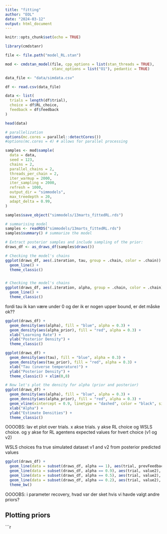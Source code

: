 ```yaml
---
title: "fitting"
author: "EOL"
date: "2024-03-12"
output: html_document
---
```


```r
knitr::opts_chunk$set(echo = TRUE)
```

```r
library(cmdstanr)
```

```r
file <- file.path("model_RL.stan")
```

```r
mod <- cmdstan_model(file, cpp_options = list(stan_threads = TRUE),
                     stanc_options = list("O1"), pedantic = TRUE)
```

```r
data_file <- "data/simdata.csv"
```

```r
df <- read.csv(data_file)
```

```r
data <- list(
  trials = length(df$trial), 
  choice = df$RL_choice, 
  feedback = df$feedback
)
```

```r
head(data)
```

```r
# parallelization
options(mc.cores = parallel::detectCores())
#options(mc.cores = 4) # allows for parallel processing

samples <- mod$sample(
  data = data,
  seed = 123,
  chains = 2,
  parallel_chains = 2,
  threads_per_chain = 2,
  iter_warmup = 2000,
  iter_sampling = 2000,
  refresh = 1000,
  output_dir = "simmodels",
  max_treedepth = 20,
  adapt_delta = 0.99,
)
```

```r
samples$save_object("simmodels/13marts_fittedRL.rds")
```

```r
# summarising model 
samples <- readRDS("simmodels/13marts_fittedRL.rds")
samples$summary() # summarize the model
```
```r
# Extract posterior samples and include sampling of the prior:
draws_df <- as_draws_df(samples$draws())

# Checking the model's chains
ggplot(draws_df, aes(.iteration, tau, group = .chain, color = .chain)) +
  geom_line() +
  theme_classic()


# Checking the model's chains
ggplot(draws_df, aes(.iteration, alpha, group = .chain, color = .chain)) +
  geom_line() +
  theme_classic()
```

fordi tau ik kan være under 0 og der ik er nogen upper bound, er det måske ok?? 



```r
ggplot(draws_df) +
  geom_density(aes(alpha), fill = "blue", alpha = 0.3) +
  geom_density(aes(alpha_prior), fill = "red", alpha = 0.3) +
  xlab("Learning Rate") +
  ylab("Posterior Density") +
  theme_classic()
```

```r
ggplot(draws_df) +
  geom_density(aes(tau), fill = "blue", alpha = 0.3) +
  geom_density(aes(tau_prior), fill = "red", alpha = 0.3) +
  xlab("Tau (inverse temperature)") +
  ylab("Posterior Density") +
  theme_classic() + xlim(0,8)
```


```r
# Now let's plot the density for alpha (prior and posterior)
ggplot(draws_df) +
  geom_density(aes(alpha), fill = "blue", alpha = 0.3) +
  geom_density(aes(alpha_prior), fill = "red", alpha = 0.3) +
  geom_vline(xintercept = 0.9, linetype = "dashed", color = "black", size = 1.5) +
  xlab("Alpha") +
  ylab("Estimate Densities") +
  theme_classic()
```

OOOOBS: lav et plot over trials. x akse trials. y akse RL choice og WSLS choice. og y akse for RL agentens expected values for hvert choice (v1 og v2)

WSLS choices fra true simulated dataset
v1 and v2 from posterior predicted values 

```r
ggplot(draws_df) + 
  geom_line(data = subset(draws_df, alpha == 1), aes(trial, prevFeedback), color = "red") +
  geom_line(data = subset(draws_df, alpha == 0.9), aes(trial, value2), color = "purple") +
  geom_line(data = subset(draws_df, alpha == 0.5), aes(trial, value2), color = "blue") +
  geom_line(data = subset(draws_df, alpha == 0.2), aes(trial, value2), color = "green") +
  theme_bw()
```


OOOOBS: i parameter recovery, hvad var der sket hvis vi havde valgt andre priors?

## Plotting priors 




```r


